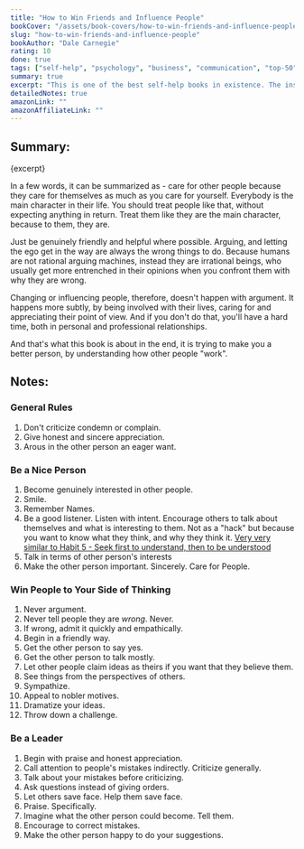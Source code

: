 ```yaml
---
title: "How to Win Friends and Influence People"
bookCover: "/assets/book-covers/how-to-win-friends-and-influence-people.jpg"
slug: "how-to-win-friends-and-influence-people"
bookAuthor: "Dale Carnegie"
rating: 10
done: true
tags: ["self-help", "psychology", "business", "communication", "top-50"]
summary: true
excerpt: "This is one of the best self-help books in existence. The insights are incredibly powerful ideas about how humans interact with one another. The title puts a bad wrap on the whole book because it makes it seem to be about manipulation. But in reality, the book teaches how to build long-lasting, genuine relationships. And how to care for other people."
detailedNotes: true
amazonLink: ""
amazonAffiliateLink: ""
---
```


## Summary: 

<p>{excerpt}</p>

In a few words, it can be summarized as - care for other people because they care for themselves as much as you care for yourself. Everybody is the main character in their life. You should treat people like that, without expecting anything in return. Treat them like they are the main character, because to them, they are. 

Just be genuinely friendly and helpful where possible. Arguing, and letting the ego get in the way are always the wrong things to do. Because humans are not rational arguing machines, instead they are irrational beings, who usually get more entrenched in their opinions when you confront them with why they are wrong.

Changing or influencing people, therefore, doesn't happen with argument. It happens more subtly, by being involved with their lives, caring for and appreciating their point of view. And if you don't do that, you'll have a hard time, both in personal and professional relationships. 

And that's what this book is about in the end, it is trying to make you a better person, by understanding how other people "work".

## Notes:

### General Rules
1. Don't criticize condemn or complain. 
1. Give honest and sincere appreciation. 
1. Arous in the other person an eager want. 

### Be a Nice Person
1. Become genuinely interested in other people. 
1. Smile. 
1. Remember Names. 
1. Be a good listener. Listen with intent. Encourage others to talk about themselves and what is interesting to them. Not as a "hack" but because you want to know what they think, and why they think it. [Very very similar to Habit 5 - Seek first to understand, then to be understood](/booknotes/7-habits)
1. Talk in terms of other person's interests
1. Make the other person important. Sincerely. Care for People. 

### Win People to Your Side of Thinking
1. Never argument. 
1. Never tell people they are *wrong*. Never.
1. If wrong, admit it quickly and empathically. 
1. Begin in a friendly way.
1. Get the other person to say yes. 
1. Get the other person to talk mostly. 
1. Let other people claim ideas as theirs if you want that they believe them. 
1. See things from the perspectives of others. 
1. Sympathize. 
1. Appeal to nobler motives.
1. Dramatize your ideas. 
1. Throw down a challenge.

### Be a Leader
1. Begin with praise and honest appreciation. 
1. Call attention to people's mistakes indirectly. Criticize generally.
1. Talk about your mistakes before criticizing. 
1. Ask questions instead of giving orders.
1. Let others save face. Help them save face. 
1. Praise. Specifically. 
1. Imagine what the other person could become. Tell them. 
1. Encourage to correct mistakes. 
1. Make the other person happy to do your suggestions.